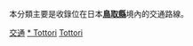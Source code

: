 {{Catnav|頁面分類|各種主題的頁面分類|按國家分類|各國交通|日本交通|中國地方交通}}
{{Catnav|頁面分類|人类社会|交通|各國交通|日本交通|中國地方交通}}

本分類主要是收錄位在日本'''[[鳥取縣|鳥取縣]]'''境內的交通路線。
{{日本行政區劃分類導航|交通}}
{{commons category|Transport in Tottori prefecture}}

[[Category:鳥取縣|交通]]
[[Category:中國地方交通|* Tottori]]
[[Category:日本各都道府縣交通|Tottori]]